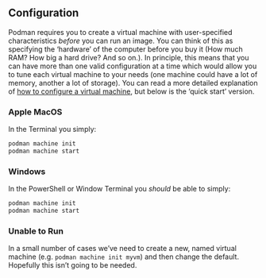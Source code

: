 
## Configuration

Podman requires you to create a virtual machine with user-specified characteristics *before* you can run an image. You can think of this as specifying the 'hardware' of the computer before you buy it (How much RAM? How big a hard drive? And so on.). In principle, this means that you can have more than one valid configuration at a time which would allow you to tune each virtual machine to your needs (one machine could have a lot of memory, another a lot of storage). You can read a more detailed explanation of [how to configure a virtual machine](./configuring.qmd), but below is the 'quick start' version.

::: {.panel-tabset}

### Apple MacOS

In the Terminal you simply:
```bash
podman machine init
podman machine start
```

### Windows

In the PowerShell or Window Terminal you *should* be able to simply:
```bash
podman machine init
podman machine start
```

::: {.callout-tip}
### Unable to Run

In a small number of cases we've need to create a new, named virtual machine (e.g. `podman machine init myvm`) and then change the default. Hopefully this isn't going to be needed.

:::

:::
